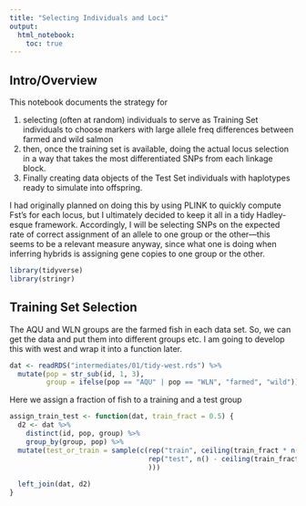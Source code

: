 ```yaml
---
title: "Selecting Individuals and Loci"
output: 
  html_notebook:
    toc: true
---
```



## Intro/Overview

This notebook documents the strategy for 

1. selecting (often at random) individuals to serve as Training Set individuals
to choose markers with large allele freq differences between farmed and wild salmon
1. then, once the training set is available, doing the actual locus selection in a way
that takes the most differentiated SNPs from each linkage block.
1. Finally creating data objects of the Test Set individuals with haplotypes
ready to simulate into offspring.

I had originally planned on doing this by using PLINK to quickly compute Fst's
for each locus, but I ultimately decided to keep it all in a tidy Hadley-esque
framework.  Accordingly, I will be selecting SNPs on the expected rate of correct
assignment of an allele to one group or the other---this seems to be a relevant measure
anyway, since what one is doing when inferring hybrids is assigning gene copies to one
group or the other.

```r
library(tidyverse)
library(stringr)
```

## Training Set Selection

The AQU and WLN groups are the farmed fish in each data set.  So, we can get the data and put them
into different groups etc.  I am going to develop this with west and wrap it into a function later.
```r
dat <- readRDS("intermediates/01/tidy-west.rds") %>%
  mutate(pop = str_sub(id, 1, 3),
         group = ifelse(pop == "AQU" | pop == "WLN", "farmed", "wild"))
```

Here we assign a fraction of fish to a training and a test group
```r
assign_train_test <- function(dat, train_fract = 0.5) {
  d2 <- dat %>%
    distinct(id, pop, group) %>%
    group_by(group, pop) %>%
  mutate(test_or_train = sample(c(rep("train", ceiling(train_fract * n())),
                                  rep("test", n() - ceiling(train_fract * n()))
                                  )))
         
  left_join(dat, d2) 
}
```
